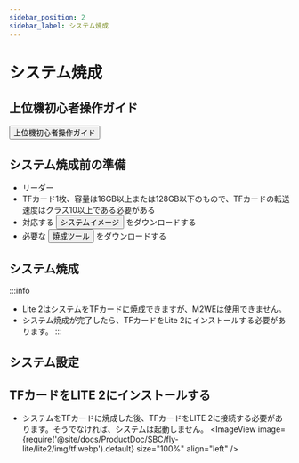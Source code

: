 ```yaml
---
sidebar_position: 2
sidebar_label: システム焼成
---
```



# システム焼成

## 上位機初心者操作ガイド

<Button variant="contained" disableElevation href="/docs/DebugDoc/baodian/host/">上位機初心者操作ガイド</Button>

## システム焼成前の準備

* リーダー
* TFカード1枚、容量は16GB以上または128GB以下のもので、TFカードの転送速度はクラス10以上である必要がある
* 対応する <Button variant="contained" disableElevation href="/docs/ResDownload/system-img/fly-lite2">システムイメージ</Button> をダウンロードする
* 必要な <Button variant="contained" disableElevation href="/docs/ResDownload/auxiliary_software/">焼成ツール</Button> をダウンロードする

## システム焼成

:::info
* Lite 2はシステムをTFカードに焼成できますが、M2WEは使用できません。
* システム焼成が完了したら、TFカードをLite 2にインストールする必要があります。
:::

<TF />

## システム設定

<CONFIG />

## TFカードをLITE 2にインストールする

* システムをTFカードに焼成した後、TFカードをLITE 2に接続する必要があります。そうでなければ、システムは起動しません。
<ImageView image={require('@site/docs/ProductDoc/SBC/fly-lite/lite2/img/tf.webp').default} size="100%" align="left" />
